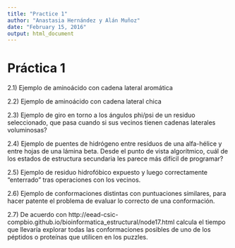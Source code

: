 ```yaml
---
title: "Practice 1"
author: "Anastasia Hernández y Alán Muñoz"
date: "February 15, 2016"
output: html_document
---
```

# Práctica 1

  2.1) Ejemplo de aminoácido con cadena lateral aromática
  
  2.2) Ejemplo de aminoácido con cadena lateral chica
    
  2.3) Ejemplo de giro en torno a los ángulos phi/psi de un residuo seleccionado, que pasa cuando si sus vecinos tienen cadenas laterales voluminosas?
  
  2.4) Ejemplo de puentes de hidrógeno entre resíduos de una alfa-hélice y entre hojas de una lámina beta. Desde el punto de vista algorítmico, cuál de los estados de estructura secundaria les parece más difícil de programar?  
  
  2.5) Ejemplo de residuo hidrofóbico expuesto y luego correctamente "enterrado" tras operaciones con los vecinos.
  
  2.6) Ejemplo de conformaciones distintas con puntuaciones similares, para hacer patente el problema de evaluar lo correcto de una conformación.
  
  2.7) De acuerdo con http://eead-csic-compbio.github.io/bioinformatica_estructural/node17.html calcula el tiempo que llevaría explorar todas las conformaciones posibles de uno de los péptidos o proteínas que utilicen en los puzzles.

